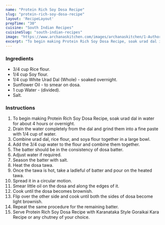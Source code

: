 ---
name: "Protein Rich Soy Dosa Recipe"
slug: "protein-rich-soy-dosa-recipe"
layout: 'RecipeLayout'
prepTime: "30"
cuisine: "South Indian Recipes"
cuisineSlug: "south-indian-recipes"
image: "https://www.archanaskitchen.com/images/archanaskitchen/1-Author/KarthikaKrishnan/Soya_Dosa.jpg"
excerpt: "To begin making Protein Rich Soy Dosa Recipe, soak urad dal in water for about 4 hours or overnight"
---

### Ingredients

- 3/4 cup Rice flour.
- 1/4 cup Soy flour.
- 1/4 cup White Urad Dal (Whole) - soaked overnight.
- Sunflower Oil - to smear on dosa.
- 1 cup Water - (divided).
- Salt.

### Instructions

1. To begin making Protein Rich Soy Dosa Recipe, soak urad dal in water for about 4 hours or overnight.
1. Drain the water completely from the dal and grind them into a fine paste with 1/4 cup of water.
1. Combine urad dal, rice flour, and soya flour together in a large bowl.
1. Add the 3/4 cup water to the flour and combine them together.
1. The batter should be in the consistency of dosa batter.
1. Adjust water if required.
1. Season the batter with salt.
1. Heat the dosa tawa.
1. Once the tawa is hot, take a ladleful of batter and pour on the heated tawa.
1. Spread it in a circular motion.
1. Smear little oil on the dosa and along the edges of it.
1. Cook until the dosa becomes brownish.
1. Flip over the other side and cook until both the sides of dosa become light brownish.
1. Repeat the same procedure for the remaining batter.
1. Serve Protein Rich Soy Dosa Recipe with Karanataka Style Goraikai Kara Recipe or any chutney of your choice.
